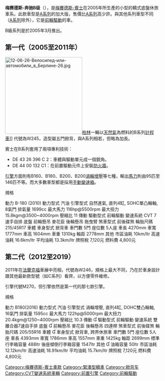 {{Unreferenced |time=2010-07-28T10:22:56+00:00 }}
{{Expand |time=2010-07-28T10:22:56+00:00 }}
{{noteTA
|T=zh-hans:梅赛德斯-奔驰B级; zh-tw:梅賽德斯-賓士B系列; zh-hk:梅賽德斯-平治B系列;
|1=zh-tw:B系列;zh-cn:B级;
|2=zh-tw:A系列;zh-cn:A级;
|3=zh-tw:C系列;zh-cn:C级
}}
{{Infobox automobile
| name           = 梅赛德斯-奔驰B级
| image          = File:Mercedes classe B - Mondial de l'Automobile de Paris 2014 - 001.jpg
| manufacturer   = [[梅赛德斯-奔驰|梅赛德斯-奔驰]]
| production     = 2005年至今
|model_years=2006年至今
| layout         = [[前置前驅|前置前驅]]<br>[[前置四驅|前置四驅]]
| assembly       = {{DEU}}[[拉施塔特|拉施塔特]]<br />{{MAG}}[[凱奇凱梅特|凱奇凱梅特]]
| body_style     = 5門[[掀背車|掀背車]]
|related=[[梅赛德斯-奔驰A级|梅赛德斯-奔驰A级]]<br>[[梅赛德斯-奔驰CLA级|梅赛德斯-奔驰CLA级]]<br>[[梅赛德斯-奔驰GLA级|梅赛德斯-奔驰GLA级]]
}}
'''梅赛德斯-奔驰B级'''（{{lang-de|Mercedes-Benz B-Klasse}}），是[[梅賽德斯-賓士|梅賽德斯-賓士]]在2005年所生產的小型的轎式底盤休旅車系。此款車型是[[梅赛德斯-奔驰A级|A系列]]的加大版，售價比[[梅赛德斯-奔驰A级|A系列]]高少許。與其他系列車型不同（[[梅赛德斯-奔驰A级|A系列]]除外），它是[[前輪驅動|前輪驅動]]的車。

B級系列是於2005年3月推出。

==第一代（2005至2011年）==
{{Infobox automobile
| name           = 第一代
| production     = 2005–2011
| image          = File:Mercedes B 200 20090517 front.JPG
| caption        = 
| model_years    = 2006–2011
| platform       = Mercedes-Benz T245
| engine = [[汽油引擎|汽油版]]:<br />1.5 L [[直列四缸引擎|I4]]<br>1.7 L M266 I4<br>2.0 L M266 I4 [[自然進氣引擎|NA]]/[[渦輪增壓器|T]]<br /> [[柴油引擎|柴油版]]:<br /> 2.0 L I4
| transmission   = 5速 [[手排|手排]]<br />6速 [[手排|手排]]<br />6速 [[無段自動變速器|CVT]]
| wheelbase      = 2006–08: {{convert|109.7|in|mm|0|abbr=on|order=flip}}<br />2009-11: {{convert|109.4|in|mm|0|abbr=on|order=flip}}
| length         = {{convert|168.1|in|mm|0|abbr=on|order=flip}}
| height         = 2006–08: {{convert|63.5|in|mm|0|abbr=on|order=flip}}<br />2009–11: {{convert|63.1|in|mm|0|abbr=on|order=flip}}
| width          = {{convert|70.0|in|mm|0|abbr=on|order=flip}}
}}
[[File:12-06-26-Велосипед-или-автомобили_в_Берлине-26.jpg|250px]][[柏林|柏林]]一輛以[[天然氣|天然氣]]為燃料的B系列[[計程車|計程車]]]]
代號為W245，造型屬五門掀背，與A系列相若，但略為加長。

賓士在B系列套用了兩項專利技術：
*DE 43 26 396 C 2：車體與驅動單元成一個銳角。
*DE 44 00 132 C1：在前置驅動元件上安裝[[防火牆|防火牆]]。

[[引擎|引擎]]方面則有B160、B180、B200、B200[[渦輪增壓|渦輪增壓]]等七種，輸出[[馬力|馬力]]則由95匹至146匹不等。而大多數車型都是採用[[手動變速箱|手動變速箱]]。

<div style="clear: both"></div>
規格

動力            B-180 (2010)
動力型式	汽油
引擎型式	自然進氣, 直列4缸, SOHC單凸輪軸, 8氣門
排氣量	        1699cc
最大馬力	116hp@5500rpm
最大扭力	15.8kgm@3500~4000rpm
壓縮比	11
傳動 
驅動型式	前輪驅動
變速系統	CVT 7速手自排
底盤 
前輪懸吊	麥花臣
後輪懸吊	拖曳臂
煞車型式	前後碟煞
輪胎尺碼	215/45R17
車體 
車身型式	掀背車
車門數	5門
座位數	5人座
車長	4270mm
車寬	1777mm
車高	1604mm
車重	1310kg
軸距	2778mm
其他 
市區油耗	10km/ltr
高速油耗	16.6km/ltr
平均油耗	13.3km/ltr
牌照稅	7,120元
燃料費	4,800元

==第二代（2012至2019）==
{{Infobox automobile
| name           = 第二代
| image          = File:Mercedes-Benz B 180 CDI Sport-Paket (W 246) – Frontansicht (1), 6. September 2014, Düsseldorf.jpg
| caption       = 
| production     = 2011年至今
| model_years    = 2012年至2019
| platform       = Mercedes-Benz W246
| engine         = 1.6L [[直列四缸引擎|I4]]<br />1.8L [[柴油引擎|柴油版]] [[直列四缸引擎|I4]]電動[[摩打|摩打]]
| transmission   = 6速[[手排|手排]]<br />7速[[雙離合變速箱|雙離合變速箱]]
| wheelbase      = {{convert|2699|mm|in|1|abbr=on}}
| length         = {{convert|171.6|in|mm|0|abbr=on|order=flip}}
| width          = {{convert|70.3|in|mm|0|abbr=on|order=flip}}
| height         = {{convert|61.3|in|mm|0|abbr=on|order=flip}}
}}
2011年在[[法蘭克福|法蘭克福]]車展中亮相，代號為W246，規格上最大不同，乃在於車身設計跟其他最新款型號（如C系列）看齊，以方便零件維修。

引擎代號M270，但引擎依然是第一代的那七款引擎。

<div style="clear: both"></div>
規格

動力            B180(2016)
動力型式	汽油
引擎型式	渦輪增壓, 直列4缸, DOHC雙凸輪軸, 16氣門
排氣量	        1595cc
最大馬力	122hp@5000rpm
最大扭力	20.4kgm@1250~4000rpm
壓縮比	10.3
傳動 
驅動型式	前輪驅動
變速系統	雙離合器7速自手排
底盤 
前輪懸吊	麥花臣
後輪懸吊	四連桿
煞車型式	前後碟煞
輪胎尺碼	205/55R16
車體 
車身型式	掀背車, 跨界休旅車
車門數	5門
座位數	5人座
車長	4393mm
車寬	1786mm
車高	1557mm
車重	1425kg
軸距	2699mm
標準行李箱容量	488ltr
後座傾倒行李箱容量	1547ltr
其他 
油箱容量	50ltr
市區油耗	12.12km/ltr
高速油耗	18.91km/ltr
平均油耗	15.7km/ltr
牌照稅	7,120元
燃料費	4,800元


{{梅赛德斯-奔驰汽车}}

{{Commons category|Mercedes-Benz B-Class}}

{{DEFAULTSORT:B-Klasse}}
[[Category:梅賽德斯-賓士車款|Category:梅賽德斯-賓士車款]]
[[Category:緊湊型轎車|Category:緊湊型轎車]]
[[Category:掀背车|Category:掀背车]]
[[Category:CVT變速系統車輛|Category:CVT變速系統車輛]]
[[Category:前置引擎|Category:前置引擎]]
[[Category:前輪驅動|Category:前輪驅動]]